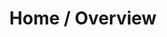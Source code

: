 ---
title: "Home / Overview"
description: "Coderblock is a next-generation vibe coding platform that lets you create full-stack web apps in minutes from a simple sentence.
We help makers, founders, dreamers, and early-stage teams bring ideas to life fast, without worrying about syntax or months of coding MVPs.

Traction

20,000+ users in our community

First 300 signups on our waitlist in just a few days

Current focus
Coderblock is pre-revenue and perfecting its proprietary AI coding agent, which allows users to build web apps from natural language prompts."
---
